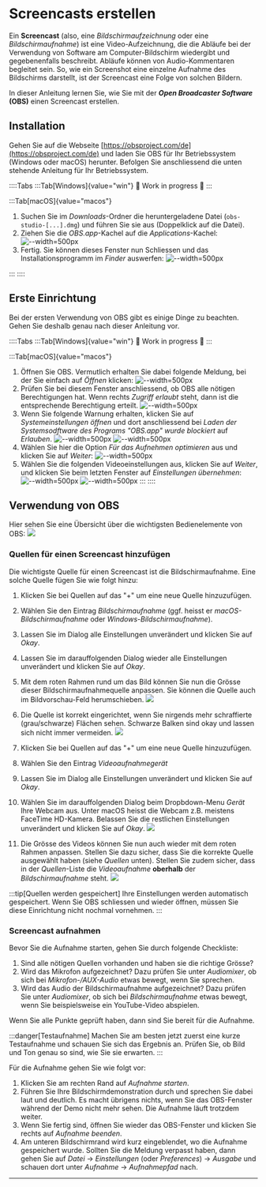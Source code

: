 # Screencasts erstellen
Ein **Screencast** (also, eine _Bildschirmaufzeichnung_ oder eine _Bildschirmaufnahme_) ist eine Video-Aufzeichnung, die die Abläufe bei der Verwendung von Software am Computer-Bildschirm wiedergibt und gegebenenfalls beschreibt. Abläufe können von Audio-Kommentaren begleitet sein. So, wie ein Screenshot eine einzelne Aufnahme des Bildschirms darstellt, ist der Screencast eine Folge von solchen Bildern.

In dieser Anleitung lernen Sie, wie Sie mit der **_Open Broadcaster Software_ (OBS)** einen Screencast erstellen.

## Installation
Gehen Sie auf die Webseite [https://obsproject.com/de](https://obsproject.com/de) und laden Sie OBS für Ihr Betriebssystem (Windows oder macOS) herunter. Befolgen Sie anschliessend die unten stehende Anleitung für Ihr Betriebssystem.

::::Tabs
:::Tab[Windows]{value="win"}
🚧 Work in progress 🚧
:::

:::Tab[macOS]{value="macos"}
1. Suchen Sie im _Downloads_-Ordner die heruntergeladene Datei (`obs-studio-[...].dmg`) und führen Sie sie aus (Doppelklick auf die Datei).
2. Ziehen Sie die _OBS.app_-Kachel auf die _Applications_-Kachel:
   ![--width=500px](img/obs/install/macos/0.0-obs-zu-apps.png)
3. Fertig. Sie können dieses Fenster nun Schliessen und das Installationsprogramm im _Finder_ auswerfen:
   ![--width=500px](img/obs/install/macos/0.1-auswerfen.png)


:::
::::


## Erste Einrichtung
Bei der ersten Verwendung von OBS gibt es einige Dinge zu beachten. Gehen Sie deshalb genau nach dieser Anleitung vor.

::::Tabs
:::Tab[Windows]{value="win"}
🚧 Work in progress 🚧
:::

:::Tab[macOS]{value="macos"}
1. Öffnen Sie OBS. Vermutlich erhalten Sie dabei folgende Meldung, bei der Sie einfach auf _Öffnen_ klicken:
   ![--width=500px](img/obs/install/macos/1-aus-dem-internet.png)
2. Prüfen Sie bei diesem Fenster anschliessend, ob OBS alle nötigen Berechtigungen hat. Wenn rechts _Zugriff erlaubt_ steht, dann ist die entsprechende Berechtigung erteilt.
   ![--width=500px](img/obs/install/macos/2-app-berechtigungen.png)
3. Wenn Sie folgende Warnung erhalten, klicken Sie auf _Systemeinstellungen öffnen_ und dort anschliessend bei _Laden der Systemsodftware des Programs "OBS.app" wurde blockiert_ auf _Erlauben_.
   ![--width=500px](img/obs/install/macos/3.1-warnung-systemerweiterung.png)
   ![--width=500px](img/obs/install/macos/3.2-erweiterung-zulassen.png)
4. Wählen Sie hier die Option _Für das Aufnehmen optimieren_ aus und klicken Sie auf _Weiter_:
   ![--width=500px](img/obs/install/macos/4-wie-optimieren.png)
5. Wählen Sie die folgenden Videoeinstellungen aus, klicken Sie auf _Weiter_, und klicken Sie beim letzten Fenster auf _Einstellungen übernehmen_:
   ![--width=500px](img/obs/install/macos/5-videoeinstellungen.png)
   ![--width=500px](img/obs/install/macos/6-einstellungen-abschliessen.png)
:::
::::

## Verwendung von OBS
Hier sehen Sie eine Übersicht über die wichtigsten Bedienelemente von OBS:
![](img/obs/usage/obs-ui-overview.png)

### Quellen für einen Screencast hinzufügen
Die wichtigste Quelle für einen Screencast ist die Bildschirmaufnahme. Eine solche Quelle fügen Sie wie folgt hinzu:

1. Klicken Sie bei Quellen auf das "+" um eine neue Quelle hinzuzufügen.
2. Wählen Sie den Eintrag _Bildschirmaufnahme_ (ggf. heisst er _macOS-Bildschirmaufnahme_ oder _Windows-Bildschirmaufnahme_).
3. Lassen Sie im Dialog alle Einstellungen unverändert und klicken Sie auf _Okay_.
4. Lassen Sie im darauffolgenden Dialog wieder alle Einstellungen unverändert und klicken Sie auf _Okay_.
5. Mit dem roten Rahmen rund um das Bild können Sie nun die Grösse dieser Bildschirmaufnahmequelle anpassen. Sie können die Quelle auch im Bildvorschau-Feld herumschieben.
   ![](img/obs/usage/adjust-screen-capture.png)
6. Die Quelle ist korrekt eingerichtet, wenn Sie nirgends mehr schraffierte (grau/schwarze) Flächen sehen. Schwarze Balken sind okay und lassen sich nicht immer vermeiden.
   ![](img/obs/usage/screen-capture-okay.png)


1. Klicken Sie bei Quellen auf das "+" um eine neue Quelle hinzuzufügen.
2. Wählen Sie den Eintrag _Videoaufnahmegerät_
3. Lassen Sie im Dialog alle Einstellungen unverändert und klicken Sie auf _Okay_.
4. Wählen Sie im darauffolgenden Dialog beim Dropbdown-Menu _Gerät_ Ihre Webcam aus. Unter macOS heisst die Webcam z.B. meistens FaceTime HD-Kamera. Belassen Sie die restlichen Einstellungen unverändert und klicken Sie auf _Okay_.
   ![](img/obs/usage/add-video-recording-device.png)
5. Die Grösse des Videos können Sie nun auch wieder mit dem roten Rahmen anpassen. Stellen Sie dazu sicher, dass Sie die korrekte Quelle ausgewählt haben (siehe _Quellen_ unten). Stellen Sie zudem sicher, dass in der _Quellen_-Liste die _Videoaufnahme_ **oberhalb** der _Bildschirmaufnahme_ steht.
   ![](img/obs/usage/adjust-video.png)

:::tip[Quellen werden gespeichert]
Ihre Einstellungen werden automatisch gespeichert. Wenn Sie OBS schliessen und wieder öffnen, müssen Sie diese Einrichtung nicht nochmal vornehmen.
:::

### Screencast aufnahmen
Bevor Sie die Aufnahme starten, gehen Sie durch folgende Checkliste:
1. Sind alle nötigen Quellen vorhanden und haben sie die richtige Grösse?
2. Wird das Mikrofon aufgezeichnet? Dazu prüfen Sie unter _Audiomixer_, ob sich bei _Mikrofon-/AUX-Audio_ etwas bewegt, wenn Sie sprechen.
3. Wird das Audio der Bildschirmaufnahme aufgezeichnet? Dazu prüfen Sie unter _Audiomixer_, ob sich bei _Bildschirmaufnahme_ etwas bewegt, wenn Sie beispielsweise ein YouTube-Video abspielen.

Wenn Sie alle Punkte geprüft haben, dann sind Sie bereit für die Aufnahme.

:::danger[Testaufnahme]
Machen Sie am besten jetzt zuerst eine kurze Testaufnahme und schauen Sie sich das Ergebnis an. Prüfen Sie, ob Bild und Ton genau so sind, wie Sie sie erwarten.
:::

Für die Aufnahme gehen Sie wie folgt vor:
1. Klicken Sie am rechten Rand auf _Aufnahme starten_.
2. Führen Sie Ihre Bildschirmdemonstration durch und sprechen Sie dabei laut und deutlich. Es macht übrigens nichts, wenn Sie das OBS-Fenster während der Demo nicht mehr sehen. Die Aufnahme läuft trotzdem weiter.
3. Wenn Sie fertig sind, öffnen Sie wieder das OBS-Fenster und klicken Sie rechts auf _Aufnahme beenden_.
4. Am unteren Bildschirmrand wird kurz eingeblendet, wo die Aufnahme gespeichert wurde. Sollten Sie die Meldung verpasst haben, dann gehen Sie auf _Datei_ → _Einstellungen_ (oder _Preferences_) → _Ausgabe_ und schauen dort unter _Aufnahme_ → _Aufnahmepfad_ nach.

---
